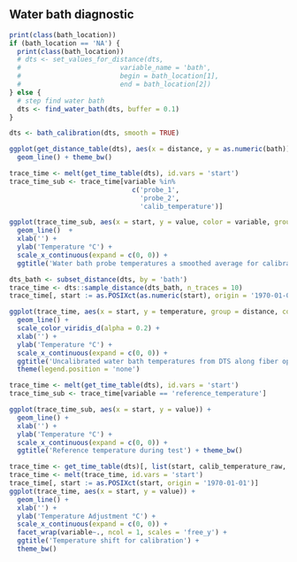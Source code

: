 ## Water bath diagnostic

```r

print(class(bath_location))
if (bath_location == 'NA') {
  print(class(bath_location))
  # dts <- set_values_for_distance(dts, 
  #                         variable_name = 'bath',
  #                         begin = bath_location[1],
  #                         end = bath_location[2])
} else {
  # step find water bath
  dts <- find_water_bath(dts, buffer = 0.1)
}

dts <- bath_calibration(dts, smooth = TRUE)

```

```r

ggplot(get_distance_table(dts), aes(x = distance, y = as.numeric(bath))) + 
  geom_line() + theme_bw()

```

```r

trace_time <- melt(get_time_table(dts), id.vars = 'start')
trace_time_sub <- trace_time[variable %in% 
                               c('probe_1', 
                                 'probe_2',
                                 'calib_temperature')]

ggplot(trace_time_sub, aes(x = start, y = value, color = variable, group = variable)) +
  geom_line()  + 
  xlab('') + 
  ylab('Temperature °C') + 
  scale_x_continuous(expand = c(0, 0)) + 
  ggtitle('Water bath probe temperatures a smoothed average for calibration') + theme_bw()

```

```r

dts_bath <- subset_distance(dts, by = 'bath')
trace_time <- dts::sample_distance(dts_bath, n_traces = 10)
trace_time[, start := as.POSIXct(as.numeric(start), origin = '1970-01-01')]

ggplot(trace_time, aes(x = start, y = temperature, group = distance, color = as.factor(distance))) +
  geom_line() + 
  scale_color_viridis_d(alpha = 0.2) + 
  xlab('') + 
  ylab('Temperature °C') + 
  scale_x_continuous(expand = c(0, 0)) + 
  ggtitle('Uncalibrated water bath temperatures from DTS along fiber optic cable')  + theme_bw() + 
  theme(legend.position = 'none')

```


```r

trace_time <- melt(get_time_table(dts), id.vars = 'start')
trace_time_sub <- trace_time[variable == 'reference_temperature']

ggplot(trace_time_sub, aes(x = start, y = value)) +
  geom_line() + 
  xlab('') + 
  ylab('Temperature °C') + 
  scale_x_continuous(expand = c(0, 0)) + 
  ggtitle('Reference temperature during test') + theme_bw()

```


```r

trace_time <- get_time_table(dts)[, list(start, calib_temperature_raw, calib_temperature, bath_temperature_dts, reference_temperature, calib_adj)]
trace_time <- melt(trace_time, id.vars = 'start')
trace_time[, start := as.POSIXct(start, origin = '1970-01-01')]
ggplot(trace_time, aes(x = start, y = value)) +
  geom_line() + 
  xlab('') + 
  ylab('Temperature Adjustment °C') + 
  scale_x_continuous(expand = c(0, 0)) + 
  facet_wrap(variable~., ncol = 1, scales = 'free_y') + 
  ggtitle('Temperature shift for calibration') + 
  theme_bw()

```